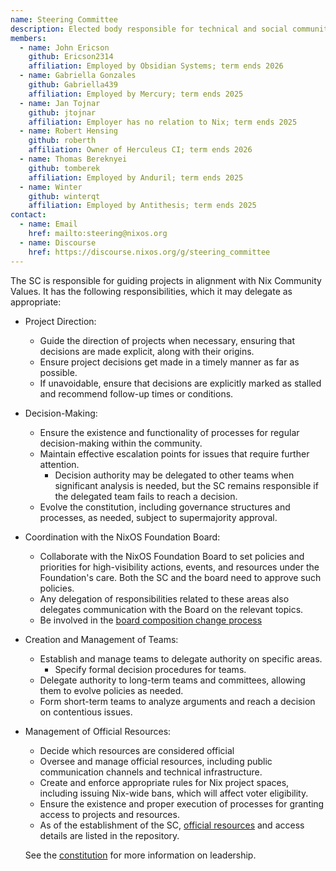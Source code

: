 ```yaml
---
name: Steering Committee
description: Elected body responsible for technical and social community leadership, setting project direction and serving as a final escalation point.
members:
  - name: John Ericson
    github: Ericson2314
    affiliation: Employed by Obsidian Systems; term ends 2026
  - name: Gabriella Gonzales
    github: Gabriella439
    affiliation: Employed by Mercury; term ends 2025
  - name: Jan Tojnar
    github: jtojnar
    affiliation: Employer has no relation to Nix; term ends 2025
  - name: Robert Hensing
    github: roberth
    affiliation: Owner of Herculeus CI; term ends 2026
  - name: Thomas Bereknyei
    github: tomberek
    affiliation: Employed by Anduril; term ends 2025
  - name: Winter
    github: winterqt
    affiliation: Employed by Antithesis; term ends 2025
contact:
  - name: Email
    href: mailto:steering@nixos.org
  - name: Discourse
    href: https://discourse.nixos.org/g/steering_committee
---
```


The SC is responsible for guiding projects in alignment with Nix Community Values.
It has the following responsibilities, which it may delegate as appropriate:

- Project Direction:
  - Guide the direction of projects when necessary, ensuring that decisions are made explicit, along with their origins.
  - Ensure project decisions get made in a timely manner as far as possible.
  - If unavoidable, ensure that decisions are explicitly marked as stalled and recommend follow-up times or conditions.
- Decision-Making:
  - Ensure the existence and functionality of processes for regular decision-making within the community.
  - Maintain effective escalation points for issues that require further attention.
    - Decision authority may be delegated to other teams when significant analysis is needed, but the SC remains responsible if the delegated team fails to reach a decision.
  - Evolve the constitution, including governance structures and processes, as needed, subject to supermajority approval.
- Coordination with the NixOS Foundation Board:
  - Collaborate with the NixOS Foundation Board to set policies and priorities for high-visibility actions, events, and resources under the Foundation's care. Both the SC and the board need to approve such policies.
  - Any delegation of responsibilities related to these areas also delegates communication with the Board on the relevant topics.
  - Be involved in the [board composition change process](https://github.com/NixOS/org/blob/main/doc/constitution.md#board-composition-changes#board-composition-changes)
- Creation and Management of Teams:
  - Establish and manage teams to delegate authority on specific areas.
    - Specify formal decision procedures for teams.
  - Delegate authority to long-term teams and committees, allowing them to evolve policies as needed.
  - Form short-term teams to analyze arguments and reach a decision on contentious issues.
- Management of Official Resources:
  - Decide which resources are considered official
  - Oversee and manage official resources, including public communication channels and technical infrastructure.
  - Create and enforce appropriate rules for Nix project spaces, including issuing Nix-wide bans, which will affect voter eligibility.
  - Ensure the existence and proper execution of processes for granting access to projects and resources.
  - As of the establishment of the SC, [official resources](https://github.com/NixOS/org/blob/main/doc/resources.md) and access details are listed in the repository.

  See the [constitution](https://github.com/NixOS/org/blob/main/doc/constitution.md) for more information on leadership.
